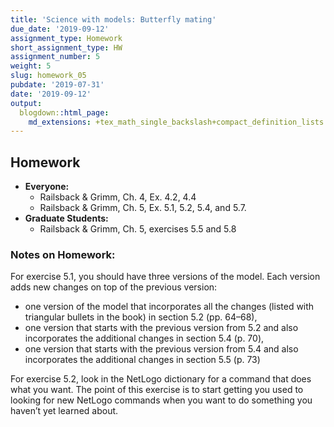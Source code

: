 ```yaml
---
title: 'Science with models: Butterfly mating'
due_date: '2019-09-12'
assignment_type: Homework
short_assignment_type: HW
assignment_number: 5
weight: 5
slug: homework_05
pubdate: '2019-07-31'
date: '2019-09-12'
output:
  blogdown::html_page:
    md_extensions: +tex_math_single_backslash+compact_definition_lists
---
```

## Homework

* **Everyone:**
  * Railsback & Grimm, Ch. 4, Ex. 4.2, 4.4
  * Railsback & Grimm, Ch. 5, Ex. 5.1, 5.2, 5.4, and 5.7.
* **Graduate Students:**
  * Railsback & Grimm, Ch. 5, exercises 5.5 and 5.8

### Notes on Homework:

For exercise 5.1, you should have three versions of the model. Each version adds new changes on top of the previous version:

* one version of the model that incorporates all the changes (listed with triangular bullets in the book) in section 5.2 (pp. 64--68), 
* one version that starts with the previous version from 5.2 and also incorporates the additional changes in section 5.4 (p. 70),
* one version that starts with the previous version from 5.4 and also incorporates the additional changes in section 5.5 (p. 73)

For exercise 5.2, look in the NetLogo dictionary for a command that does what you want. The point of this exercise is to start getting 
you used to looking for new NetLogo commands when you want to do something you haven't yet learned about.